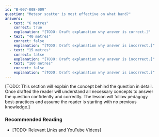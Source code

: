 ```yaml
---
id: "B-007-008-009"
question: "Meteor scatter is most effective on what band?"
answers:
  - text: "6 metres"
    correct: true
    explanation: "[TODO: Draft explanation why answer is correct.]"
  - text: "40 metres"
    correct: false
    explanation: "[TODO: Draft explanation why answer is incorrect.]"
  - text: "15 metres"
    correct: false
    explanation: "[TODO: Draft explanation why answer is incorrect.]"
  - text: "160 metres"
    correct: false
    explanation: "[TODO: Draft explanation why answer is incorrect.]"
---
```


[TODO: This section will explain the concept behind the question in detail. Once drafted the reader will understand all necessary concepts to answer the question confidently and correctly. The lesson will follow pedagogy best-practices and assume the reader is starting with no previous knowledge.]

### Recommended Reading

- [TODO: Relevant Links and YouTube Videos]
